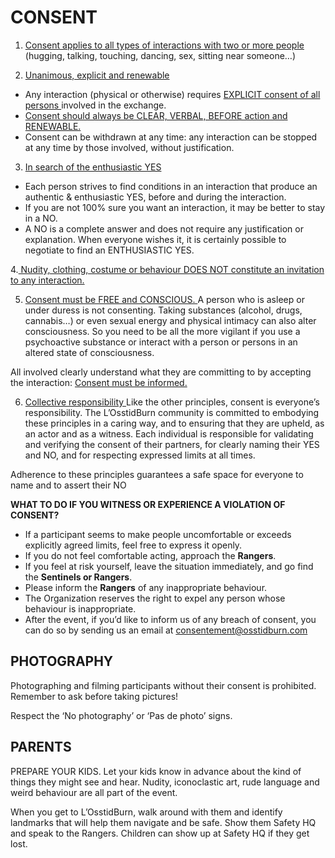 # CONSENT {-}

1.  <span style="text-decoration:underline">Consent applies to all types of interactions with two or more people </span> (hugging, talking, touching, dancing, sex, sitting near someone...)

2. <span style="text-decoration:underline">Unanimous, explicit and renewable </span>
  
  
  * Any interaction (physical or otherwise) requires <span style="text-decoration:underline">  EXPLICIT consent of all persons  </span> involved in the exchange. 
  * <span style="text-decoration:underline"> Consent should always be CLEAR, VERBAL, BEFORE action and RENEWABLE. </span> 
  * Consent can be withdrawn at any time: any interaction can be stopped at any time by those involved, without justification.


3. <span style="text-decoration:underline"> In search of the enthusiastic YES </span> 
  
* Each person strives to find conditions in an interaction that produce an authentic & enthusiastic YES, before and during the interaction.
* If you are not 100% sure you want an interaction, it may be better to stay in a NO.
* A NO is a complete answer and does not require any justification or explanation. When everyone wishes it, it is certainly possible to negotiate to find an ENTHUSIASTIC YES.


4.<span style="text-decoration:underline"> Nudity, clothing, costume or behaviour DOES NOT constitute an invitation to any interaction. </span> 
  
  
  5. <span style="text-decoration:underline"> Consent must be FREE and CONSCIOUS. </span> 
  A person who is asleep or under duress is not consenting. Taking substances (alcohol, drugs, cannabis...) or even sexual energy and physical intimacy can also alter consciousness. So you need to be all the more vigilant if you use a psychoactive substance or interact with a person or persons in an altered state of consciousness. 
  
All involved clearly understand what they are committing to by accepting the interaction: <span style="text-decoration:underline"> Consent must be informed. </span> 


6. <span style="text-decoration:underline"> Collective responsibility </span> 
Like the other principles, consent is everyone’s responsibility. The L’OsstidBurn community is committed to embodying these principles in a caring way, and to ensuring that they are upheld, as an actor and as a witness. Each individual is responsible for validating and verifying the consent of their partners, for clearly naming their YES and NO,  and for respecting expressed limits at all times.


Adherence to these principles guarantees a safe space for everyone to name and to assert their NO


**WHAT TO DO IF YOU WITNESS OR EXPERIENCE A VIOLATION OF CONSENT?**

* If a participant seems to make people uncomfortable or exceeds explicitly agreed limits, feel free to express it openly.
* If you do not feel comfortable acting, approach the **Rangers**.   
* If you feel at risk yourself, leave the situation immediately, and go find the **Sentinels or Rangers**.
* Please inform the **Rangers** of any inappropriate behaviour.
* The Organization reserves the right to expel any person whose behaviour is inappropriate.
* After the event, if you’d like to inform us of any breach of consent, you can do so by sending us an email at <span style="text-decoration:underline">consentement@osstidburn.com </span> 


<h2><span> PHOTOGRAPHY </span></h2>

Photographing and filming participants without their consent is prohibited. Remember to ask before taking pictures!

Respect the ‘No photography’ or ‘Pas de photo’ signs.



<h2><span> PARENTS  </span></h2>

PREPARE YOUR KIDS. Let your kids know in advance about the kind of things they might see and hear. Nudity, iconoclastic art, rude language and weird behaviour are all part of the event.

When you get to L’OsstidBurn, walk around with  them and identify landmarks that will help them navigate and be safe. Show them Safety HQ and speak to the Rangers. Children can show up at Safety HQ if they get lost.

